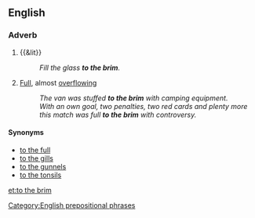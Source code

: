 ==English==

===Adverb===
{{en-adv|head=[[to]] [[the]] [[brim]]|-}}

# {{&lit}}
#: ''Fill the glass '''to the brim'''.''
# {{figurative}} [[full|Full]], almost [[overflowing]]
#: ''The van was stuffed '''to the brim''' with camping equipment.''
#: ''With an own goal, two penalties, two red cards and plenty more this match was full '''to the brim''' with controversy.''

====Synonyms====
* [[to the full]]
* [[to the gills]]
* [[to the gunnels]]
* [[to the tonsils]]

[[Category:English prepositional phrases]]

[[et:to the brim]]